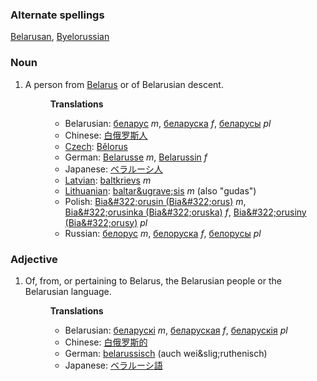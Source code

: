 ===Alternate spellings===
[[Belarusan]],
[[Byelorussian]]

===Noun===
#A person from [[Belarus]] or of Belarusian descent.
#:'''Translations'''
#:*Belarusian: [[беларус]] ''m'', [[беларуска]] ''f'', [[беларусы]] ''pl''
#:*Chinese: [[白俄罗斯人]]
#:*[[Czech]]: [[Bělorus]]
#:*German: [[Belarusse]] ''m'', [[Belarussin]] ''f''
#:*Japanese: [[ベラルーシ人]]
#:*[[Latvian]]: [[baltkrievs]] ''m''
#:*[[Lithuanian]]: [[baltar&ugrave;sis]] ''m'' (also "gudas")
#:*Polish: [[Bia&#322;orusin (Bia&#322;orus)]] ''m'', [[Bia&#322;orusinka (Bia&#322;oruska)]] ''f'', [[Bia&#322;orusiny (Bia&#322;orusy)]] ''pl''
#:*Russian: [[белорус]] ''m'', [[белоруска]] ''f'', [[белорусы]] ''pl''

===Adjective===
#Of, from, or pertaining to Belarus, the Belarusian people or the Belarusian language.
#:'''Translations'''
#:*Belarusian: [[беларускі]] ''m'', [[беларуская]] ''f'', [[беларускія]]  ''pl''
#:*Chinese: [[白俄罗斯的]]
#:*German: [[belarussisch]] (auch wei&slig;ruthenisch)
#:*Japanese: [[ベラルーシ語]]